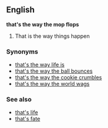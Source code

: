 ==English==

{{idiom2}}
'''that's the way the mop flops'''
#That is the way things happen

===Synonyms===
*[[that's the way life is]]
*[[that's the way the ball bounces]]
*[[that's the way the cookie crumbles]]
*[[that's the way the world wags]]

===See also===
*[[that's life]]
*[[that's fate]]
